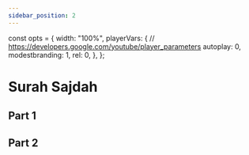 ```yaml
---
sidebar_position: 2
---
```


const opts = {
  width: "100%",
  playerVars: {
    // https://developers.google.com/youtube/player_parameters
    autoplay: 0,
    modestbranding: 1,
    rel: 0,
  },
};

# Surah Sajdah

## Part 1
<YouTube videoId="HUyteTEjjvs" opts={opts} />

## Part 2

<YouTube videoId="nQ-sJqDrkcE" opts={opts} />
